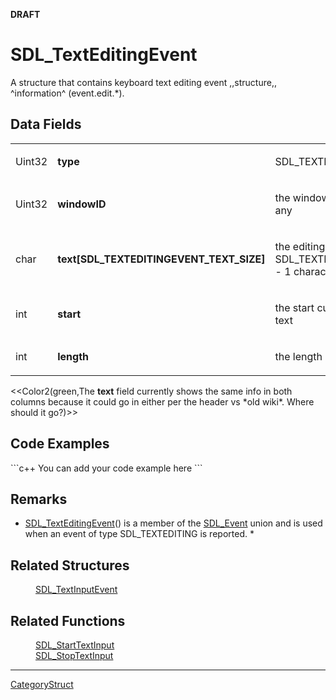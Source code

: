 <!-- pragma section-numbers off -->
<!-- pragma disable-camelcase -->
'''DRAFT'''

= SDL_TextEditingEvent =
A structure that contains keyboard text editing event ,,structure,, ^information^ (event.edit.*).


== Data Fields ==
{|
|Uint32
|'''type'''
|SDL_TEXTEDITING
|-
|Uint32
|'''windowID'''
|the window with keyboard focus, if any
|-
|char
|'''text[SDL_TEXTEDITINGEVENT_TEXT_SIZE]'''
|the editing text; * at most SDL_TEXTEDITINGEVENT_TEXT_SIZE - 1 characters *
|-
|int
|'''start'''
|the start cursor of selected editing text
|-
|int
|'''length'''
|the length of selected editing text
|}
<<Color2(green,The '''text''' field currently shows the same info in both columns because it could go in either per the header vs *old wiki*. Where should it go?)>>

== Code Examples ==
```c++
You can add your code example here
```

== Remarks ==
* [[SDL_TextEditingEvent]]() is a member of the [[SDL_Event]] union and is used when an event of type SDL_TEXTEDITING is reported. *

== Related Structures ==
:[[SDL_TextInputEvent]]

== Related Functions ==
:[[SDL_StartTextInput]]
:[[SDL_StopTextInput]]

----
[[CategoryStruct]]
